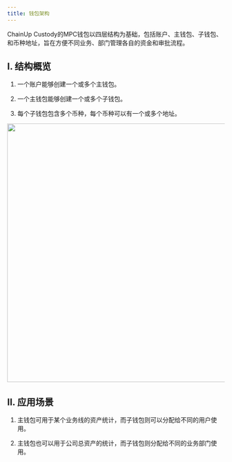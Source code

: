 ---
title: 钱包架构
---

ChainUp Custody的MPC钱包以四层结构为基础，包括账户、主钱包、子钱包、和币种地址，旨在方便不同业务、部门管理各自的资金和审批流程。



## I. 结构概览

1. 一个账户能够创建一个或多个主钱包。

2. 一个主钱包能够创建一个或多个子钱包。

3. 每个子钱包包含多个币种，每个币种可以有一个或多个地址。


<div className="w-full flex items-center justify-center">
    <img src="/images/help-center/mpc-frame1-cn.png" width="600"/>
</div>

## II. 应用场景

1. 主钱包可用于某个业务线的资产统计，而子钱包则可以分配给不同的用户使用。

2. 主钱包也可以用于公司总资产的统计，而子钱包则分配给不同的业务部门使用。




